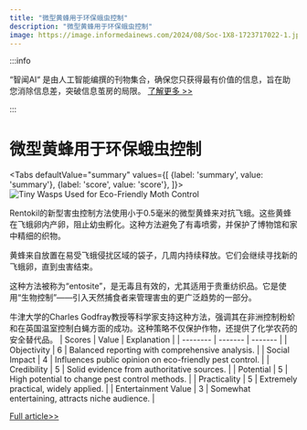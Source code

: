 ```yaml
---
title: "微型黄蜂用于环保蛾虫控制"
description: "微型黄蜂用于环保蛾虫控制"
image: https://image.informedainews.com/2024/08/Soc-1X8-1723717022-1.jpg
---
```



:::info

“智闻AI“ 是由人工智能编撰的刊物集合，确保您只获得最有价值的信息，旨在助您消除信息差，突破信息茧房的局限。  [了解更多 >>](/)

:::

# 微型黄蜂用于环保蛾虫控制


<Tabs
	defaultValue="summary"
	values={[
	{label: 'summary', value: 'summary'},
	{label: 'score', value: 'score'},
]}>
<TabItem value="summary">
<img
  src="https://image.informedainews.com/2024/08/Soc-1X8-1723717022-1.jpg"
  alt="Tiny Wasps Used for Eco-Friendly Moth Control"
/>



Rentokil的新型害虫控制方法使用小于0.5毫米的微型黄蜂来对抗飞蛾。这些黄蜂在飞蛾卵内产卵，阻止幼虫孵化。这种方法避免了有毒喷雾，并保护了博物馆和家中精细的织物。

黄蜂来自放置在易受飞蛾侵扰区域的袋子，几周内持续释放。它们会继续寻找新的飞蛾卵，直到虫害结束。

这种方法被称为“entosite”，是无毒且有效的，尤其适用于贵重纺织品。它是使用“生物控制”——引入天然捕食者来管理害虫的更广泛趋势的一部分。

牛津大学的Charles Godfray教授等科学家支持这种方法，强调其在非洲控制粉蚧和在英国温室控制白蝇方面的成功。这种策略不仅保护作物，还提供了化学农药的安全替代品。
</TabItem>
<TabItem value="score">
	| Scores     | Value   | Explanation |
	| -------- | ------- | ------- |
	| Objectivity  | 6    | Balanced reporting with comprehensive analysis.    |
	| Social Impact | 4     | Influences public opinion on eco-friendly pest control.    |
	| Credibility    | 5    | Solid evidence from authoritative sources.    |
	| Potential    | 5    | High potential to change pest control methods.    |
	| Practicality    | 5    | Extremely practical, widely applied.    |
	| Entertainment Value    | 3    | Somewhat entertaining, attracts niche audience.    |
</TabItem>
</Tabs>

[Full article>>](https://www.theguardian.com/environment/article/2024/aug/15/minuscule-wasps-enlisted-to-fight-off-moths-in-new-pest-control-strategy)
